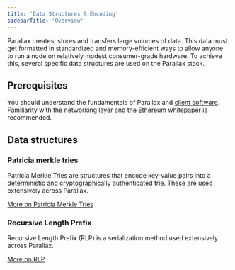 ```yaml
---
title: 'Data Structures & Encoding'
sidebarTitle: 'Overview'
---
```


Parallax creates, stores and transfers large volumes of data. This data must get formatted in standardized and memory-efficient ways to allow anyone to run a node on relatively modest consumer-grade hardware. To achieve this, several specific data structures are used on the Parallax stack.

## Prerequisites

You should understand the fundamentals of Parallax and [client software](../../foundational-topics/nodes-and-clients.md). Familiarity with the networking layer and [the Ethereum whitepaper](https://ethereum.org/en/whitepaper/) is recommended.

## Data structures

### Patricia merkle tries

Patricia Merkle Tries are structures that encode key-value pairs into a deterministic and cryptographically authenticated trie. These are used extensively across Parallax.

[More on Patricia Merkle Tries](./patricia-trie)

### Recursive Length Prefix

Recursive Length Prefix (RLP) is a serialization method used extensively across Parallax.

[More on RLP](./rlp)
